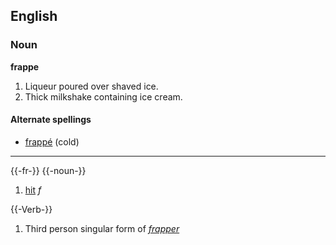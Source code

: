 ==English==
===Noun===
'''frappe'''
# Liqueur poured over shaved ice. 
# Thick milkshake containing ice cream.

====Alternate spellings====
*[[frappé]] (cold)

----

{{-fr-}}
{{-noun-}}
# [[hit]] ''f''


{{-Verb-}}
# Third person singular form of ''[[frapper]]''
